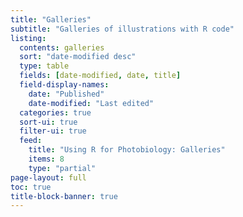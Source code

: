 ```yaml
---
title: "Galleries"
subtitle: "Galleries of illustrations with R code"
listing:
  contents: galleries
  sort: "date-modified desc"
  type: table
  fields: [date-modified, date, title]
  field-display-names:
    date: "Published"
    date-modified: "Last edited"  
  categories: true
  sort-ui: true
  filter-ui: true
  feed: 
    title: "Using R for Photobiology: Galleries" 
    items: 8
    type: "partial"
page-layout: full
toc: true
title-block-banner: true
---
```

